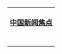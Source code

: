 {| style="width: 100%; margin-bottom:7px; border:2px solid #cedff2; padding:2px; background-color:#f5faff; font-size:11pt"
|- bgcolor="#ffcc00" 
|align="left" style="font-size:100%; font-weight:bold; padding:5px"|<div style="float:left">[[Portal:中國大陸新聞動態|中国新闻]][[Template:中国大陆新闻动态/Itn|焦点]]</div>
|-
|<div style="font-size:95%;"> {{中国大陆新闻动态/Itn}}</div>
<div style="text-align: right; direction: ltr; margin-left: 1em;"><sup>{{edit|Template:中国大陆新闻动态/Itn}}</sup></div>
|}